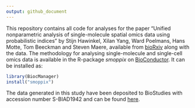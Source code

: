 ```yaml
---
output: github_document
---
```


This repository contains all code for analyses for the paper "Unified nonparametric analysis of single-molecule spatial omics data using probabilistic indices" by Stijn Hawinkel, Xilan Yang, Ward Poelmans, Hans Motte, Tom Beeckman and Steven Maere, available from [bioRxiv](https://www.biorxiv.org/content/10.1101/2025.05.20.654270v2) along with the data. The methodology for analysing single-molecule and single-cell omics data is available in the R-package _smoppix_ on [BioConductor](https://master.bioconductor.org/packages/smoppix/). It can be installed as:

```r
library(BiocManager)
install("smoppix")
```

The data generated in this study have been deposited to BioStudies with accession number S-BIAD1942 and can be found [here](https://www.ebi.ac.uk/biostudies/bioimages/studies/S-BIAD1942).